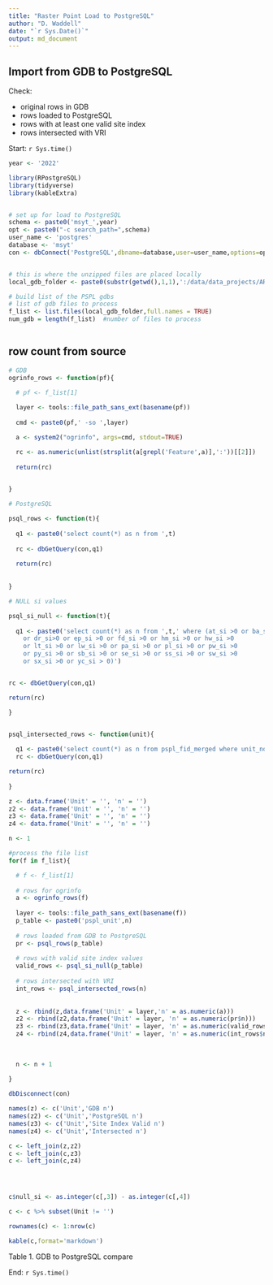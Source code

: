 ```yaml
---
title: "Raster Point Load to PostgreSQL"
author: "D. Waddell"
date: "`r Sys.Date()`"
output: md_document
---
```


## Import from GDB to PostgreSQL

Check:

- original rows in GDB
- rows loaded to PostgreSQL
- rows with at least one valid site index
- rows intersected with VRI



Start: `r Sys.time()`

```r


year <- '2022'

library(RPostgreSQL)
library(tidyverse)
library(kableExtra)


# set up for load to PostgreSQL
schema <- paste0('msyt_',year)
opt <- paste0("-c search_path=",schema)
user_name <- 'postgres'
database <- 'msyt'
con <- dbConnect('PostgreSQL',dbname=database,user=user_name,options=opt)


# this is where the unzipped files are placed locally
local_gdb_folder <- paste0(substr(getwd(),1,1),':/data/data_projects/AR2022/PSPL/gdb_data')

# build list of the PSPL gdbs
# list of gdb files to process
f_list <- list.files(local_gdb_folder,full.names = TRUE)
num_gdb = length(f_list)  #number of files to process



```




## row count from source



```r

# GDB
ogrinfo_rows <- function(pf){

  # pf <- f_list[1]
  
  layer <- tools::file_path_sans_ext(basename(pf))
  
  cmd <- paste0(pf,' -so ',layer)

  a <- system2("ogrinfo", args=cmd, stdout=TRUE)

  rc <- as.numeric(unlist(strsplit(a[grepl('Feature',a)],':'))[[2]])
  
  return(rc)
  

}

# PostgreSQL

psql_rows <- function(t){
  
  q1 <- paste0('select count(*) as n from ',t)
  
  rc <- dbGetQuery(con,q1)
  
  return(rc)
  
  
}

# NULL si values

psql_si_null <- function(t){
  
  q1 <- paste0('select count(*) as n from ',t,' where (at_si >0 or ba_si >0 or bg_si >0 or bl_si >0 or cw_si >0 
	or dr_si>0 or ep_si >0 or fd_si >0 or hm_si >0 or hw_si >0 
	or lt_si >0 or lw_si >0 or pa_si >0 or pl_si >0 or pw_si >0 
	or py_si >0 or sb_si >0 or se_si >0 or ss_si >0 or sw_si >0 
	or sx_si >0 or yc_si > 0)')


rc <- dbGetQuery(con,q1)

return(rc)

}


psql_intersected_rows <- function(unit){
  
  q1 <- paste0('select count(*) as n from pspl_fid_merged where unit_no = ',unit)
  rc <- dbGetQuery(con,q1)

return(rc)
  
}


```


```r


z <- data.frame('Unit' = '', 'n' = '')
z2 <- data.frame('Unit' = '', 'n' = '')
z3 <- data.frame('Unit' = '', 'n' = '')
z4 <- data.frame('Unit' = '', 'n' = '')

n <- 1

#process the file list
for(f in f_list){

  # f <- f_list[1] 
  
  # rows for ogrinfo
  a <- ogrinfo_rows(f)
  
  layer <- tools::file_path_sans_ext(basename(f))
  p_table <- paste0('pspl_unit',n)
  
  # rows loaded from GDB to PostgreSQL
  pr <- psql_rows(p_table)
  
  # rows with valid site index values
  valid_rows <- psql_si_null(p_table)
  
  # rows intersected with VRI
  int_rows <- psql_intersected_rows(n)
  
  
  z <- rbind(z,data.frame('Unit' = layer,'n' = as.numeric(a)))
  z2 <- rbind(z2,data.frame('Unit' = layer, 'n' = as.numeric(pr$n)))
  z3 <- rbind(z3,data.frame('Unit' = layer, 'n' = as.numeric(valid_rows$n)))
  z4 <- rbind(z4,data.frame('Unit' = layer, 'n' = as.numeric(int_rows$n)))
  
  
  
  n <- n + 1  
      
}

dbDisconnect(con)

```

```r

names(z) <- c('Unit','GDB n')
names(z2) <- c('Unit','PostgreSQL n')
names(z3) <- c('Unit','Site Index Valid n')
names(z4) <- c('Unit','Intersected n')

c <- left_join(z,z2)
c <- left_join(c,z3)
c <- left_join(c,z4)




c$null_si <- as.integer(c[,3]) - as.integer(c[,4])

c <- c %>% subset(Unit != '')

rownames(c) <- 1:nrow(c)

kable(c,format='markdown')

```

Table 1.  GDB to PostgreSQL compare 


End: `r Sys.time()`


